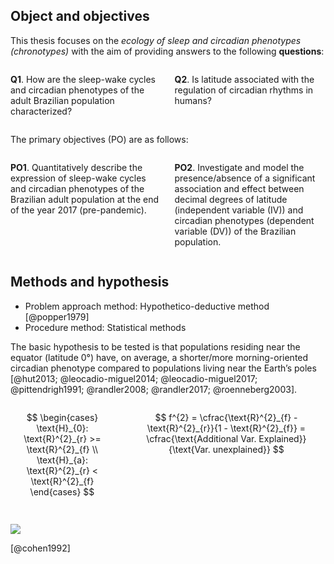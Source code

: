 <!-- %:::% slides-objectives begin %:::% -->
## Object and objectives {.smaller}

This thesis focuses on the _ecology of sleep and circadian phenotypes (chronotypes)_ with the aim of providing answers to the following __questions__:

:::: {.columns}
::: {.column width="50%"}
__Q1__. How are the sleep-wake cycles and circadian phenotypes of the adult Brazilian population characterized?
:::

::: {.column width="50%"}
__Q2__. Is latitude associated with the regulation of circadian rhythms in humans?
:::
::::

The primary objectives (PO) are as follows:

:::: {.columns}
::: {.column width="50%"}
__PO1__. Quantitatively describe the expression of sleep-wake cycles and circadian phenotypes of the Brazilian adult population at the end of the year 2017 (pre-pandemic).

:::

::: {.column width="50%"}
__PO2__. Investigate and model the presence/absence of a significant association and effect between decimal degrees of latitude (independent variable (IV)) and circadian phenotypes (dependent variable (DV)) of the Brazilian population.
:::
::::

## Methods and hypothesis {.smaller}

* Problem approach method: Hypothetico-deductive method [@popper1979]
* Procedure method: Statistical methods

The basic hypothesis to be tested is that populations residing near the equator (latitude 0°) have, on average, a shorter/more morning-oriented circadian phenotype compared to populations living near the Earth's poles [@hut2013; @leocadio-miguel2014; @leocadio-miguel2017; @pittendrigh1991; @randler2008; @randler2017; @roenneberg2003].

::: columns
::: {.column width="30%"}
$$
\begin{cases}
\text{H}_{0}: \text{R}^{2}_{r} >= \text{R}^{2}_{f} \\
\text{H}_{a}: \text{R}^{2}_{r} < \text{R}^{2}_{f}
\end{cases}
$$
:::

::: {.column width="60%"}
$$
f^{2} = \cfrac{\text{R}^{2}_{f} - \text{R}^{2}_{r}}{1 - \text{R}^{2}_{f}} = \cfrac{\text{Additional Var. Explained}}{\text{Var. unexplained}}
$$
:::
:::

## {.center-x}

![](images/cohen-1992-table-1.png){.r-stretch}

::: footer
[@cohen1992]
:::
<!-- %:::% slides-objectives end %:::% -->
